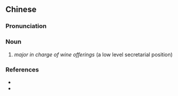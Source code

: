 {{also|司马祭酒}}
==Chinese==
{{zh-forms|s=司马祭酒|type=22}}

===Pronunciation===
{{zh-pron
|m=sīmǎ jìjiǔ
|cat=n
}}

===Noun===
{{zh-noun}}

# {{lb|zh|archaic}} ''major in charge of wine offerings'' (a low level secretarial position)

===References===
* {{pedialite|Government of the Han Dynasty#Standing army and army reserves}}
* {{cite-book
|last=Luo
|first=Guanzhong
|authorlink=w:Luo Guanzhong
|coauthors=
|year=2006
|title=Annotated [[s:Romance of the Three Kingdoms/Chapter 14#23|Romance of the Three Kingdoms/Chapter 14]], page 178, note 34
|language=Mandarin
|publisher=
|location=
|isbn=957911305X
}}
